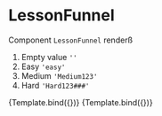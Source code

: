 


<Meta
  title="statistics/LessonFunnel"
  component={LessonFunnel}
/>

# LessonFunnel

Component `LessonFunnel` renderß


1. Empty value `''`
2. Easy `'easy'`
3. Medium `'Medium123'`
4. Hard `'Hard123###'`

<Canvas>
  <Story
    name="Small funnel"
    args={{
      bites: generateLessonFunnelData(),
    }}
  >
    {Template.bind({})}
  </Story>
</Canvas>

<Canvas>
  <Story
    name="Big funnel"
    args={{
      bites: generateLessonFunnelData(42, 1024),
    }}
  >
    {Template.bind({})}
  </Story>
</Canvas>
